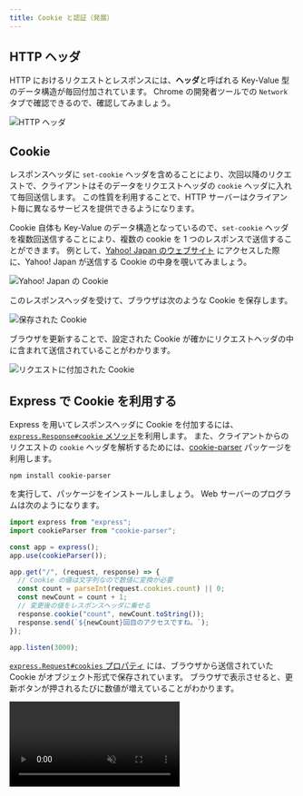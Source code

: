 ```yaml
---
title: Cookie と認証（発展）
---
```



## HTTP ヘッダ

HTTP におけるリクエストとレスポンスには、**ヘッダ**と呼ばれる Key-Value 型のデータ構造が毎回付加されています。
Chrome の開発者ツールでの `Network` タブで確認できるので、確認してみましょう。

![HTTP ヘッダ](./http-headers.png)

## Cookie

レスポンスヘッダに `set-cookie` ヘッダを含めることにより、次回以降のリクエストで、クライアントはそのデータをリクエストヘッダの `cookie` ヘッダに入れて毎回送信します。
この性質を利用することで、HTTP サーバーはクライアント毎に異なるサービスを提供できるようになります。

Cookie 自体も Key-Value のデータ構造となっているので、`set-cookie` ヘッダを複数回送信することにより、複数の cookie を 1 つのレスポンスで送信することができます。
例として、[Yahoo! Japan のウェブサイト](https://www.yahoo.co.jp/) にアクセスした際に、Yahoo! Japan が送信する Cookie の中身を覗いてみましょう。

![Yahoo! Japan の Cookie](./yahoo-cookies.png)

このレスポンスヘッダを受けて、ブラウザは次のような Cookie を保存します。

![保存された Cookie](./saved-cookies.png)

ブラウザを更新することで、設定された Cookie が確かにリクエストヘッダの中に含まれて送信されていることがわかります。

![リクエストに付加された Cookie](./sent-cookies.png)

## Express で Cookie を利用する

Express を用いてレスポンスヘッダに Cookie を付加するには、[`express.Response#cookie` メソッド](https://expressjs.com/ja/api.html#res.cookie)を利用します。
また、クライアントからのリクエストの `cookie` ヘッダを解析するためには、[cookie-parser](https://www.npmjs.com/package/cookie-parser) パッケージを利用します。

```shell
npm install cookie-parser
```

を実行して、パッケージをインストールしましょう。
Web サーバーのプログラムは次のようになります。

```javascript title="main.mjs"
import express from "express";
import cookieParser from "cookie-parser";

const app = express();
app.use(cookieParser());

app.get("/", (request, response) => {
  // Cookie の値は文字列なので数値に変換が必要
  const count = parseInt(request.cookies.count) || 0;
  const newCount = count + 1;
  // 変更後の値をレスポンスヘッダに乗せる
  response.cookie("count", newCount.toString());
  response.send(`${newCount}回目のアクセスですね。`);
});

app.listen(3000);
```

[`express.Request#cookies` プロパティ](https://expressjs.com/ja/api.html#req.cookies) には、ブラウザから送信されていた Cookie がオブジェクト形式で保存されています。
ブラウザで表示させると、更新ボタンが押されるたびに数値が増えていることがわかります。

<video src={cookieCounterVideo} controls muted autoPlay loop />

プログラムの流れを整理すると、次の図のようになります。

![プログラムの流れ](./cookie-counter-timeline.png)

### 課題

- Chrome の開発者ツールを用いて、リクエストヘッダとレスポンスヘッダの内容を確認してみましょう。
- シークレットモードでページを開くと値はどうなるでしょうか。

## Cookie を用いた認証

ユーザー名とパスワードを用いて認証するタイプのアプリケーションを考えてみましょう。
ユーザー名とパスワードを、そのまま Cookie に入れてしまうと、データが悪意のある第三者に奪われてしまうリスクが高まります。

このため、ログインが成功したタイミングで、クライアントに対してランダムな ID を発行し、Cookie に保存させておくことが一般的です（**セッション ID** と呼ばれる）。
次回以降のアクセスでは、このセッション ID を用いて認証を行います。
このフローを図にすると、次のようになります。

![セッション](./session.png)

### 課題

ユーザーが自分のユーザー名とパスワードでログインし、プロフィールを表示できるウェブアプリケーションを作成してみましょう。

`schema.prisma` は次の通りとします。

```javascript title="schema.prisma"
model User {
  id       Int    @id @default(autoincrement())
  username String @unique
  password String
}

model Session {
  id     String @id // 一意でランダムな ID
  userId Int // User の ID
}
```

<ViewSource url={import.meta.url} path="_samples/profile" noCodeSandbox />
